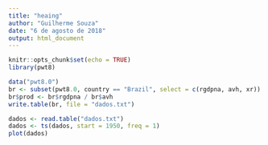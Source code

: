 ```yaml
---
title: "heaing"
author: "Guilherme Souza"
date: "6 de agosto de 2018"
output: html_document
---
```


```r
knitr::opts_chunk$set(echo = TRUE)
library(pwt8)
```

```r
data("pwt8.0")
br <- subset(pwt8.0, country == "Brazil", select = c(rgdpna, avh, xr))
br$prod <- br$rgdpna / br$avh
write.table(br, file = "dados.txt")
```

```r
dados <- read.table("dados.txt")
dados <- ts(dados, start = 1950, freq = 1)
plot(dados)
```


